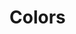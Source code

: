 
<Meta title="Colors" />

# Colors

<ColorPalette>
  <ColorItem
    title="Primary"
    subtitle="color-primary"
    colors={[designTokens.colorPrimary]}
  />
  <ColorItem
    title="Blue"
    subtitle="color-blue"
    colors={[designTokens.colorBlue]}
  />
  <ColorItem
    title="Green"
    subtitle="color-green"
    colors={[designTokens.colorGreen]}
  />
  <ColorItem
    title="Teal"
    subtitle="color-teal"
    colors={[designTokens.colorTeal]}
  />
  <ColorItem
    title="Yellow"
    subtitle="color-yellow"
    colors={[designTokens.colorYellow]}
  />
  <ColorItem
    title="Red"
    subtitle="color-red"
    colors={[designTokens.colorRed]}
  />
  <ColorItem
    title="Purple"
    subtitle="color-purple"
    colors={[designTokens.colorPurple]}
  />
  <ColorItem
    title="Black"
    subtitle="color-black"
    colors={[designTokens.colorBlack]}
  />
  <ColorItem
    title="White"
    subtitle="color-white"
    colors={[designTokens.colorWhite]}
  />
  <ColorItem
    title="Gray"
    subtitle="color-gray-*"
    colors={[
      designTokens.colorGray900,
      designTokens.colorGray800,
      designTokens.colorGray700,
      designTokens.colorGray600,
      designTokens.colorGray500,
      designTokens.colorGray400,
      designTokens.colorGray300,
      designTokens.colorGray200,
      designTokens.colorGray100,
      designTokens.colorGray50,
    ]}
  />
</ColorPalette>
